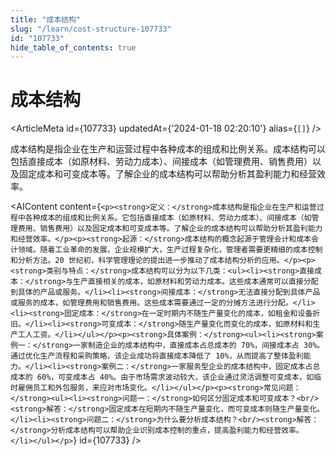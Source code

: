 ```yaml
---
title: "成本结构"
slug: "/learn/cost-structure-107733"
id: "107733"
hide_table_of_contents: true
---
```



# 成本结构

<ArticleMeta id={107733} updatedAt={'2024-01-18 02:20:10'} alias={`[]`} />
<div className='border-solid border-b border-t-0 my-4 border-[var(--ifm-color-gray-300)]' />

成本结构是指企业在生产和运营过程中各种成本的组成和比例关系。成本结构可以包括直接成本（如原材料、劳动力成本）、间接成本（如管理费用、销售费用）以及固定成本和可变成本等。了解企业的成本结构可以帮助分析其盈利能力和经营效率。

<AIContent content={`<p><strong>定义：</strong>成本结构是指企业在生产和运营过程中各种成本的组成和比例关系。它包括直接成本（如原材料、劳动力成本）、间接成本（如管理费用、销售费用）以及固定成本和可变成本等。了解企业的成本结构可以帮助分析其盈利能力和经营效率。</p><p><strong>起源：</strong>成本结构的概念起源于管理会计和成本会计领域。随着工业革命的发展，企业规模扩大，生产过程复杂化，管理者需要更精细的成本控制和分析方法。20 世纪初，科学管理理论的提出进一步推动了成本结构分析的应用。</p><p><strong>类别与特点：</strong>成本结构可以分为以下几类：<ul><li><strong>直接成本：</strong>与生产直接相关的成本，如原材料和劳动力成本。这些成本通常可以直接分配到具体的产品或服务。</li><li><strong>间接成本：</strong>无法直接分配到具体产品或服务的成本，如管理费用和销售费用。这些成本需要通过一定的分摊方法进行分配。</li><li><strong>固定成本：</strong>在一定时期内不随生产量变化的成本，如租金和设备折旧。</li><li><strong>可变成本：</strong>随生产量变化而变化的成本，如原材料和生产工人工资。</li></ul></p><p><strong>具体案例：</strong><ul><li><strong>案例一：</strong>一家制造企业的成本结构中，直接成本占总成本的 70%，间接成本占 30%。通过优化生产流程和采购策略，该企业成功将直接成本降低了 10%，从而提高了整体盈利能力。</li><li><strong>案例二：</strong>一家服务型企业的成本结构中，固定成本占总成本的 60%，可变成本占 40%。由于市场需求波动较大，该企业通过灵活调整可变成本，如临时雇佣员工和外包服务，来应对市场变化。</li></ul></p><p><strong>常见问题：</strong><ul><li><strong>问题一：</strong>如何区分固定成本和可变成本？<br/><strong>解答：</strong>固定成本在短期内不随生产量变化，而可变成本则随生产量变化。</li><li><strong>问题二：</strong>为什么要分析成本结构？<br/><strong>解答：</strong>分析成本结构可以帮助企业识别成本控制的重点，提高盈利能力和经营效率。</li></ul></p>`} id={107733} />
